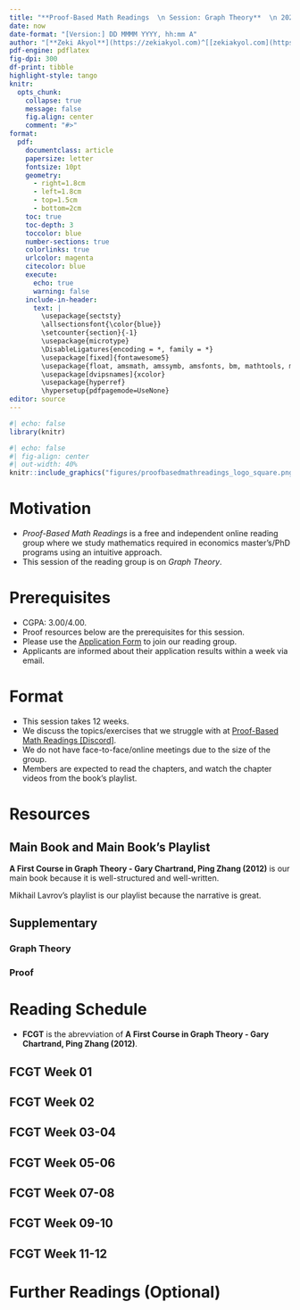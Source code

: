 ---
title: "**Proof-Based Math Readings  \n Session: Graph Theory**  \n 2025 Summer"
date: now
date-format: "[Version:] DD MMMM YYYY, hh:mm A"
author: "[**Zeki Akyol**](https://zekiakyol.com)^[[zekiakyol.com](https://zekiakyol.com)]  \n Department of Economics  \n Istanbul Technical University  \n [Click here for the most recent versions of the syllabuses](https://github.com/zekiakyol/proof-based-math-readings)"
pdf-engine: pdflatex
fig-dpi: 300
df-print: tibble
highlight-style: tango
knitr:
  opts_chunk: 
    collapse: true
    message: false
    fig.align: center
    comment: "#>"
format:
  pdf: 
    documentclass: article
    papersize: letter
    fontsize: 10pt
    geometry: 
      - right=1.8cm
      - left=1.8cm
      - top=1.5cm
      - bottom=2cm
    toc: true
    toc-depth: 3
    toccolor: blue
    number-sections: true
    colorlinks: true
    urlcolor: magenta
    citecolor: blue
    execute:
      echo: true
      warning: false
    include-in-header: 
      text: |
        \usepackage{sectsty}
        \allsectionsfont{\color{blue}}
        \setcounter{section}{-1}
        \usepackage{microtype}
        \DisableLigatures{encoding = *, family = *}
        \usepackage[fixed]{fontawesome5}
        \usepackage{float, amsmath, amssymb, amsfonts, bm, mathtools, mathastext}
        \usepackage[dvipsnames]{xcolor}
        \usepackage{hyperref}
        \hypersetup{pdfpagemode=UseNone}
editor: source
---

```{r}
#| echo: false
library(knitr)
```

```{r}
#| echo: false
#| fig-align: center
#| out-width: 40%
knitr::include_graphics("figures/proofbasedmathreadings_logo_square.png")
```

\newpage

# Motivation 

- *Proof-Based Math Readings* is a free and independent online reading group where we study mathematics required in economics master's/PhD programs using an intuitive approach.
- This session of the reading group is on *Graph Theory*.

# Prerequisites

- CGPA: 3.00/4.00.
- Proof resources below are the prerequisites for this session.
- Please use the [\faLink Application Form](https://docs.google.com/forms/d/e/1FAIpQLSf3OxwYuAwiDXMVTCQ_x3FTtKnHmRRkl_SXlpdfqTDty06PxQ/viewform) to join our reading group.
- Applicants are informed about their application results within a week via email.

# Format

- This session takes 12 weeks.
- We discuss the topics/exercises that we struggle with at [\faDiscord Proof-Based Math Readings \[Discord\]](https://discord.com).
- We do not have face-to-face/online meetings due to the size of the group.
- Members are expected to read the chapters, and watch the chapter videos from the book's playlist.

# Resources

## Main Book and Main Book's Playlist

**A First Course in Graph Theory - Gary Chartrand, Ping Zhang (2012)** is our main book because it is well-structured and well-written.

Mikhail Lavrov's playlist is our playlist because the narrative is great.

\begin{itemize}
  \item[\faBook] A First Course in Graph Theory - Gary Chartrand, Ping Zhang (2012)
  \item[\faYoutube] \href{https://facultyweb.kennesaw.edu/mlavrov/courses/3322-spring-2021.php}{A First Course in Graph Theory - Gary Chartrand, Ping Zhang (2012, Playlist by Mikhail Lavrov)}
  \item[\faYoutube] \href{https://www.youtube.com/playlist?list=PLztBpqftvzxXBhbYxoaZJmnZF6AUQr1mH}{A First Course in Graph Theory - Gary Chartrand, Ping Zhang (2012, Playlist by Wrath of Math)}
  \item[\faBook] \href{https://web.evanchen.cc/notes/SJSU179.pdf}{A First Course in Graph Theory - Gary Chartrand, Ping Zhang (2012, Notes by Evan Chen)}
\end{itemize}

## Supplementary

### Graph Theory

\begin{itemize}
  \item[\faYoutube] \href{https://www.youtube.com/watch?v=LFKZLXVO-Dg}{Introduction to Graph Theory: A Computer Science Perspective - Reducible (2020)}
  \item[\faYoutube] \href{https://www.youtube.com/playlist?list=PLVqjIisMyo_9h78itHVS2hZzkthxFHoT7}{Graph Theory - Don Sheehy (2020)}
  \item[\faMouse] \href{https://d3gt.com/index.html}{D3 Graph Theory (Interactive)}
  \item[\faMouse] \href{https://graphonline.ru/en/}{Graph Online (Interactive)}
\end{itemize}

### Proof

\begin{itemize}
  \item[\faBook] \href{https://richardhammack.github.io/BookOfProof/}{Book of Proof - Richard Hammack (3.3 Edition, 2022)}
  \item[\faYoutube] \href{https://www.youtube.com/@jeremy9959/playlists?view=50&sort=dd&shelf_id=5}{Book of Proof - Richard Hammack (3.3 Edition, 2022, Playlist by Jeremy Teitelbaum)}
  \item[\faYoutube] \href{https://www.youtube.com/playlist?list=PLVMgvCDIRy1x00m7Oo9XzEkDDACeEK_m-}{Book of Proof - Richard Hammack (3.3 Edition, 2022, Playlist by Michael Penn)}
\end{itemize}

\newpage

# Reading Schedule

- **FCGT** is the abrevviation of **A First Course in Graph Theory - Gary Chartrand, Ping Zhang (2012)**.
  
::: {.callout-tip icon=false}
## **\faBook FCGT \hfill Week 01 \faCalendar* **

\begin{itemize}
  \item[] Appendix 1: Sets and Logic
  \item[] Appendix 2: Equivalence Relations and Functions
  \item[] Appendix 3: Methods of Proof
\end{itemize}
:::

::: {.callout-tip icon=false}
## **\faBook FCGT \hfill Week 02 \faCalendar* **

\begin{itemize}
  \item[] Chapter 1: Introduction
\end{itemize}
:::

::: {.callout-tip icon=false}
## **\faBook FCGT \hfill Week 03-04 \faCalendar* **

\begin{itemize}
  \item[] Chapter 2: Degrees
  \item[] Chapter 3: Isomorphic Graphs
\end{itemize}
:::

::: {.callout-tip icon=false}
## **\faBook FCGT \hfill Week 05-06 \faCalendar* **

\begin{itemize}
  \item[] Chapter 4: Trees
  \item[] Chapter 5: Connectivity
\end{itemize}
:::

::: {.callout-tip icon=false}
## **\faBook FCGT \hfill Week 07-08 \faCalendar* **

\begin{itemize}
  \item[] Chapter 6: Traversability
  \item[] Chapter 7: Digraphs
\end{itemize}
:::

::: {.callout-tip icon=false}
## **\faBook FCGT \hfill Week 09-10 \faCalendar* **

\begin{itemize}
  \item[] Chapter 8: Matchings and Factorization
  \item[] Chapter 9: Planarity
\end{itemize}
:::

::: {.callout-tip icon=false}
## **\faBook FCGT \hfill Week 11-12 \faCalendar* **

\begin{itemize}
  \item[] Chapter 10: Coloring Graphs
\end{itemize}
:::

# Further Readings (Optional)

::: {.callout-note icon=false}
## 
\begin{itemize}
  \item[\faBook] Graphs and Digraphs - Gary Chartrand, Heather Jordon, Vincent Vatter, Ping Zhang (7th Edition, 2024)
\end{itemize}
:::
